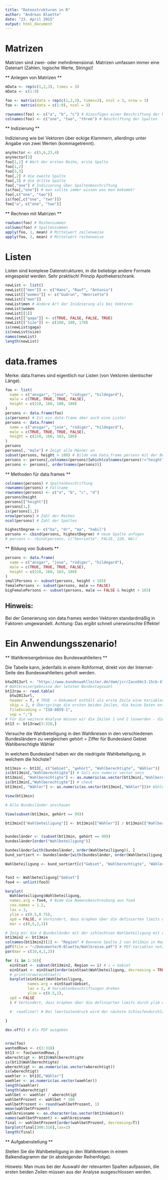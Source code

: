 ```yaml
---
title: "Datenstrukturen in R"
author: "Andreas Blaette"
date: "23. April 2015"
output: html_document
---
```




Matrizen
========
  
Matrizen sind zwei- oder mehrdimensional. Matrizen umfassen immer eine Datenart (Zahlen, logische Werte, Strings)!
  
** Anlegen von Matrizen **
  
```r
mData <- rep(c(1,2,3), times = 3)
mData <- c(1:9)

foo <- matrix(data = rep(c(1,2,3), times=3), ncol = 3, nrow = 3)
foo <- matrix(data = c(1:9), ncol = 3)

rownames(foo) <- c("a", "b", "c") # Hinzufügen einer Beschriftung der Reihen
colnames(foo) <- c("one", "two", "three") # Beschriftung der Spalten
```


** Indizierung **
  
Indizierung wie bei Vektoren über eckige Klammern, allerdings unter Angabe von zwei Werten (kommagetrennt).

```r
anyVector <- c(5,6,23,4)
anyVector[3]
foo[1,1] # Wert der ersten Reihe, erste Spalte
foo[1,2]
foo[3,3]
foo[,2] # die zweite Spalte
foo[,3] # die dritte Spalte
foo[,"one"] # Indizierung über Spaltenbeschriftung
is(foo[,"one"]) # man sollte immer wissen was man bekommt!
foo[,c("one", "two")]
is(foo[,c("one", "two")])
foo["a", c("one", "two")]
```


** Rechnen mit Matrizen **
  
```r
rowSums(foo) # Reihensummen
colSums(foo) # Spaltensummen
apply(foo, 1, mean) # Mittelwert zeilenweise
apply(foo, 2, mean) # Mittelwert reihenweise
```


Listen
======
  
Listen sind komplexe Datenstrukturen, in die beliebige andere Formate eingespeist werden. Sehr praktisch! Prinzip Apothekerschrank.

```r
newList <- list()
newList[["men"]] <- c("Hans", "Rauf", "Antonio")
newList[["women"]] <- c("Gudrun", "Henriette")
newList[["men"]]
newList$men # Andere Art der Inidzierung als bei Vektoren
newList$women
newList[[1]]
newList[["gaga"]] <- c(TRUE, FALSE, FALSE, TRUE)
newList[["size"]] <- c(160, 180, 170)
is(newList$gaga)
is(newList$size)
names(newList)
length(newList)
```


data.frames
===========
  
Merke: data.frames sind eigentlich nur Listen (von Vektoren identischer Länge).

```r
foo <- list(
  name = c("ansgar", "jose", "rüdiger", "hildegard"),
  male = c(TRUE, TRUE, TRUE, FALSE),
  height = c(210, 160, 180, 180)
)
persons <- data.frame(foo)
is(persons) # Ist ein data-frame aber auch eine Liste!
persons <- data.frame(
  name = c("ansgar", "jose", "rüdiger", "hildegard"),
  male = c(TRUE, TRUE, TRUE, FALSE),
  height = c(210, 160, 163, 180)
)
persons
persons[, "male"] # Zeigt alle Männer an
subset(persons, height > 180) # Bilde vom Data.frame persons mit der Bedingung Größer also 180cm ein subset
persons <- persons[,colnames(persons)[which(colnames(persons)!="height")]]
persons <- persons[, order(names(persons))]
```


** Methoden für data.frames **
  
```r
colnames(persons) # Spaltenbeschriftung
rownames(persons) # Fallname
rownames(persons) <- c("a", "b", "c", "d")
persons$height
persons[["height"]]
persons[1,]
is(persons[1,])
nrow(persons) # Zahl der Reihen
ncol(persons) # Zahl der Spalten

highestDegree <- c("ba", "dr", "ma", "habil")
persons <- cbind(persons, highestDegree) # neue Spalte anfügen
# persons <- rbind(persons, c("henriette", FALSE, 220, NA))
```


** Bildung von Subsets **
  
```r
persons <- data.frame(
  name = c("ansgar", "jose", "rüdiger", "hildegard"),
  male = c(TRUE, TRUE, TRUE, FALSE),
  height = c(210, 160, 163, 180)
)
smallPersons <- subset(persons, height < 165)
femalePersons <- subset(persons, male == FALSE)
bigFemalePersons <- subset(persons, male == FALSE & height > 165)
```


Hinweis:
--------
Bei der Generierung von data.frames werden Vektoren standardmäßig in Faktoren umgewandelt. Achtung: Das ergibt schnell unerwünschte Effekte!
  
  
Ein Anwendungsszenario!
=======================
  
** Wahlkreisergebnisse des Bundeswahlleiters ** 
  

Die Tabelle kann, jedenfalls in einem Rohformat, direkt von der Internet-Seite des Bundeswahlleiters geholt werden.

```r
btw2013url <- "https://www.bundeswahlleiter.de/dam/jcr/2ace94c3-15cb-476b-aa98-806b97209353/btw13_kerg.csv" 
# Wahlkreisergebnisse der letzten Bundestagswahl
bt13raw <- read.table(
  btw2013url, 
  header = T, # TRUE -> Dokument enthält als erste Zeile eine Variablenbeschreibung
  skip = 2, # Überspringe die ersten beiden Zeilen, die keine Daten enthalten
  fileEncoding = "ISO-8859-1",
  sep = ";")
# Für die weitere Analyse müssen wir die Zeilen 1 und 2 loswerden - dies sind nur Spalenbeschriftungen.
bt13 <- bt13raw[3:318,]
```

Versuche die Wahlbeteiligung in den Wahlkreisen in den verschiedenen Bundesländern zu vergleichen
gehört = Ziffer für Bundesland
Gebiet
Wahlberechtigte
Wähler

In welchem Bundesland haben wir die niedrigste Wahlbeteiligung, in welchem die höchste?

```r
bt13min <- bt13[, c("Gebiet", "gehört", "Wahlberechtigte", "Wähler")]
is(bt13min[,"Wahlberechtigte"]) # Soll ein numeric vector sein
bt13min[, "Wahlberechtigte"] <- as.numeric(as.vector(bt13min[,"Wahlberechtigte"])) # factor ist nicht unmittelbar in numeric umwandelbar, zwischenschritt: Umwandeln in einen vector
is(bt13min[,"Wahlberechtigte"]) # check
bt13min[, "Wähler"] <- as.numeric(as.vector(bt13min[,"Wähler"]))# Wähler auch noch umwandeln

View(bt13min)

# Alle Bundesländer anschauen

View(subset(bt13min, gehört == 99))

bt13min[["Wahlbeteiligung"]] <- bt13min[["Wähler"]] / bt13min[["Wahlberechtigte"]]


bundesländer <- (subset(bt13min, gehört == 99))
bundesländer[order("Wahlbeteiligung")]

bundesländer[with(bundesländer, order(Wahlbeteiligung)), ]
bund_sortiert <- bundesländer[with(bundesländer, order(Wahlbeteiligung)), ]

Wahlbeteiligung <- bund_sortiert[c("Gebiet", "Wahlberechtigte", "Wähler", "Wahlbeteiligung")]


foo3 <- Wahlbeteiligung["Gebiet"]
foo4 <- unlist(foo3)

barplot(
  Wahlbeteiligung$Wahlbeteiligung,
  names.arg = foo4, # Nimm die Namensbeschreibung aus foo4
  cex.names = 1.2,
  las = 3,
  ylim = c(0.5,0.75),
  xpd = FALSE, # Verhindert, dass Graphen über die definierten limits durch ylim dargestellt werden
  mar = c(8,5,2,1))

# Zeig mir die 4 Bundesländer mit der schlechtsen Wahlbeteiligung mit einer Schleife
bt13min2 <- bt13min
colnames(bt13min2)[2] <- "Region" # Bennene Spalte 2 von bt13min in Region um
pdf(file = "~/Dokumente/R-Blaette/Wahlkreise.pdf") # PDf-Variablen setzen
par(mar = c(10,4,1,2))

for (i in 1:16){
  einStaat <- subset(bt13min2, Region == i) # i = Gebiet
  einStaat <- einStaat[order(einStaat$Wahlbeteiligung, decreasing = TRUE),]
  # print(nrow(einStaat))
  barplot(einStaat$Wahlbeteiligung,
          names.arg = einStaat$Gebiet,
          las = 2, # Variablenbeschriftungen drehen
          ylim = c(0.5,1),
  xpd = FALSE
  ) # Verhindert, dass Graphen über die definierten limits durch ylim dargestellt werden)

  #  readline() # Bei leertastendruck wird der nächste Schleifendurchlauf ausgelöst
  
}

dev.off() # Als PDF ausgeben



```

```r
nrow(foo)
wantedRows <- c(3:318)
bt13 <- foo[wantedRows,]
wberechtigt <- bt13$Wahlberechtigte
is(bt13$Wahlberechtigte)
wberechtigt <- as.numeric(as.vector(wberechtigt))
is(wberechtigt)
waehler <- bt13[,"Wähler"]
waehler <- as.numeric(as.vector(waehler))
length(waehler)
length(wberechtigt)
wahlbet <- waehler / wberechtigt
wahlbetProzent <- wahlbet * 100
wahlbetProzent <- round(wahlbetProzent, 1)
mean(wahlbetProzent)
wahlkreisname <- as.character(as.vector(bt13$Gebiet))
names(wahlbetProzent) <- wahlkreisname
final <- wahlbetProzent[order(wahlbetProzent, decreasing=T)]
barplot(final[300:316],las=2)
length(final)
```


** Aufgabenstellung **
  
Stellen Sie die Wahlbeteiligung in den Wahlkreisen in einem Balkendiagramm dar (in absteigender Reihenfolge).

Hinweis: Man muss bei der Auswahl der relevanten Spalten aufpassen, die ersten beiden Zeilen müssen aus der Analyse ausgeschlossen werden.

